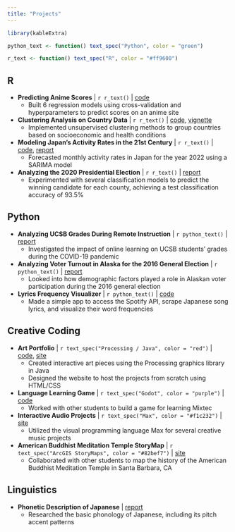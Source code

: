 ```yaml
---
title: "Projects"
---
```


```r
library(kableExtra)

python_text <- function() text_spec("Python", color = "green")

r_text <- function() text_spec("R", color = "#ff9600")
```

## R

-   **Predicting Anime Scores** \| `r r_text()` \| [code](https://github.com/hillfields/predicting-anime-scores)
    -   Built 6 regression models using cross-validation and hyperparameters to predict scores on an anime site
-   **Clustering Analysis on Country Data** \| `r r_text()` \| [code](https://github.com/pstat197/vignette-clustering-methods), [vignette](files/clustering-vignette.html)
    -   Implemented unsupervised clustering methods to group countries based on socioeconomic and health conditions
-   **Modeling Japan's Activity Rates in the 21st Century** \| `r r_text()` \| [code](https://github.com/hillfields/modeling-activity-rates), [report](files/modeling-activity-rates.pdf)
    -   Forecasted monthly activity rates in Japan for the year 2022 using a SARIMA model
-   **Analyzing the 2020 Presidential Election** \| `r r_text()` \| [report](files/election-analysis.html)
    -   Experimented with several classification models to predict the winning candidate for each county, achieving a test classification accuracy of 93.5%

## Python

-   **Analyzing UCSB Grades During Remote Instruction** \| `r python_text()` \| [report](files/ucsb-pandemic-grades.html)
    -   Investigated the impact of online learning on UCSB students' grades during the COVID-19 pandemic
-   **Analyzing Voter Turnout in Alaska for the 2016 General Election** \| `r python_text()` \| [report](files/voter-turnout.html)
    -   Looked into how demographic factors played a role in Alaskan voter participation during the 2016 general election
-   **Lyrics Frequency Visualizer** \| `r python_text()` \| [code](https://github.com/hillfields/lyrics-frequency-visualizer)
    -   Made a simple app to access the Spotify API, scrape Japanese song lyrics, and visualize their word frequencies

## Creative Coding

-   **Art Portfolio** \| `r text_spec("Processing / Java", color = "red")` \| [code](https://github.com/hillfields/creative-coding-processing), [site](https://class.arts.ucsb.edu/art22/Sites/s_22/LiuJustin/)
    -   Created interactive art pieces using the Processing graphics library in Java
    -   Designed the website to host the projects from scratch using HTML/CSS
-   **Language Learning Game** \| `r text_spec("Godot", color = "purple")` \| [code](https://github.com/aventayolboada/LING194_Class_project_M21)
    -   Worked with other students to build a game for learning Mixtec
-   **Interactive Audio Projects** \| `r text_spec("Max", color = "#f1c232")` \| [site](mus-109ca.html)
    -   Utilized the visual programming language Max for several creative music projects
-   **American Buddhist Meditation Temple StoryMap** \| `r text_spec("ArcGIS StoryMaps", color = "#82bef7")` \| [site](https://storymaps.arcgis.com/stories/48e3c1a6290e4bb1a3fadd5bc979e7f9)
    -   Collaborated with other students to map the history of the American Buddhist Meditation Temple in Santa Barbara, CA

## Linguistics

-   **Phonetic Description of Japanese** \| [report](files/japanese-phonology.pdf)
    -   Researched the basic phonology of Japanese, including its pitch accent patterns

